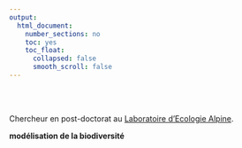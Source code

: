 ```yaml
---
output:
  html_document:
    number_sections: no
    toc: yes
    toc_float:
      collapsed: false
      smooth_scroll: false
---
```


<br/><br/>


Chercheur en post-doctorat au [Laboratoire d'Ecologie Alpine](https://leca.osug.fr/).

**modélisation de la biodiversité** 
<br/><br/>
